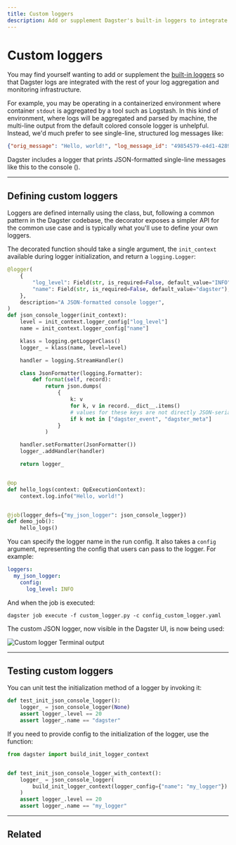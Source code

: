 ```yaml
---
title: Custom loggers
description: Add or supplement Dagster's built-in loggers to integrate Dagster logs with the rest of your infrastructure.
---
```


# Custom loggers

You may find yourself wanting to add or supplement the [built-in loggers](/concepts/logging/loggers) so that Dagster logs are integrated with the rest of your log aggregation and monitoring infrastructure.

For example, you may be operating in a containerized environment where container `stdout` is aggregated by a tool such as Logstash. In this kind of environment, where logs will be aggregated and parsed by machine, the multi-line output from the default colored console logger is unhelpful. Instead, we'd much prefer to see single-line, structured log messages like:

```json
{"orig_message": "Hello, world!", "log_message_id": "49854579-e4d1-4289-8453-b3e177b20056", ...}
```

Dagster includes a logger that prints JSON-formatted single-line messages like this to the console (<PyObject object="json_console_logger"/>).

---

## Defining custom loggers

Loggers are defined internally using the <PyObject module="dagster" object="LoggerDefinition" displayText="LoggerDefinition" /> class, but, following a common pattern in the Dagster codebase, the <PyObject module="dagster" object="logger" displayText="@logger" /> decorator exposes a simpler API for the common use case and is typically what you'll use to define your own loggers.

The decorated function should take a single argument, the `init_context` available during logger initialization, and return a `logging.Logger`:

```python file=/concepts/logging/custom_logger.py startafter=start_custom_logger_marker_0 endbefore=end_custom_logger_marker_0
@logger(
    {
        "log_level": Field(str, is_required=False, default_value="INFO"),
        "name": Field(str, is_required=False, default_value="dagster"),
    },
    description="A JSON-formatted console logger",
)
def json_console_logger(init_context):
    level = init_context.logger_config["log_level"]
    name = init_context.logger_config["name"]

    klass = logging.getLoggerClass()
    logger_ = klass(name, level=level)

    handler = logging.StreamHandler()

    class JsonFormatter(logging.Formatter):
        def format(self, record):
            return json.dumps(
                {
                    k: v
                    for k, v in record.__dict__.items()
                    # values for these keys are not directly JSON-serializable
                    if k not in ["dagster_event", "dagster_meta"]
                }
            )

    handler.setFormatter(JsonFormatter())
    logger_.addHandler(handler)

    return logger_


@op
def hello_logs(context: OpExecutionContext):
    context.log.info("Hello, world!")


@job(logger_defs={"my_json_logger": json_console_logger})
def demo_job():
    hello_logs()
```

You can specify the logger name in the run config. It also takes a `config` argument, representing the config that users can pass to the logger. For example:

```yaml file=/concepts/logging/config_custom_logger.yaml
loggers:
  my_json_logger:
    config:
      log_level: INFO
```

And when the job is executed:

```shell
dagster job execute -f custom_logger.py -c config_custom_logger.yaml
```

The custom JSON logger, now visible in the Dagster UI, is now being used:

<!-- ![Custom logger Terminal output](/images/concepts/logging/job-custom-logger.png) -->

<Image
alt="Custom logger Terminal output"
src="/images/concepts/logging/job-custom-logger.png"
width={2408}
height={428}
/>

---

## Testing custom loggers

You can unit test the initialization method of a logger by invoking it:

```python file=/concepts/logging/custom_logger.py startafter=start_custom_logger_testing endbefore=end_custom_logger_testing
def test_init_json_console_logger():
    logger_ = json_console_logger(None)
    assert logger_.level == 20
    assert logger_.name == "dagster"
```

If you need to provide config to the initialization of the logger, use the <PyObject object="build_init_logger_context" /> function:

```python file=/concepts/logging/custom_logger.py startafter=start_custom_logger_testing_context endbefore=end_custom_logger_testing_context
from dagster import build_init_logger_context


def test_init_json_console_logger_with_context():
    logger_ = json_console_logger(
        build_init_logger_context(logger_config={"name": "my_logger"})
    )
    assert logger_.level == 20
    assert logger_.name == "my_logger"
```

---

## Related

<ArticleList>
  <ArticleListItem
    href="/concepts/logging/python-logging"
    title="Python logging"
  ></ArticleListItem>
  <ArticleListItem
    href="/concepts/logging/loggers"
    title="Loggers"
  ></ArticleListItem>
  <ArticleListItem
    href="/concepts/webserver/ui"
    title="Dagster UI"
  ></ArticleListItem>
  <ArticleListItem
    href="/concepts/code-locations"
    title="Code locations"
  ></ArticleListItem>
</ArticleList>
